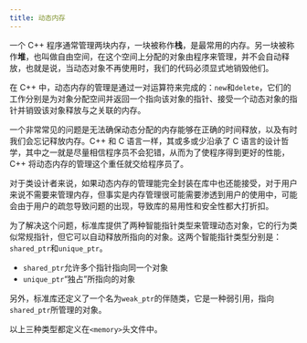 ```yaml
---
title: 动态内存
---
```


一个 C++ 程序通常管理两块内存，一块被称作**栈**，是最常用的内存。另一块被称作**堆**，也叫做自由空间，在这个空间上分配的对象由程序来管理，并不会自动释放，也就是说，当动态对象不再使用时，我们的代码必须显式地销毁他们。

在 C++ 中，动态内存的管理是通过一对运算符来完成的：`new`和`delete`，它们的工作分别是为对象分配空间并返回一个指向该对象的指针、接受一个动态对象的指针并销毁该对象释放与之关联的内存。

一个非常常见的问题是无法确保动态分配的内存能够在正确的时间释放，以及有时我们会忘记释放内存。C++ 和 C 语言一样，其或多或少沿承了 C 语言的设计哲学，其中之一就是尽量相信程序员不会犯错，从而为了使程序得到更好的性能，C++ 将动态内存的管理这个重任就交给程序员了。

对于类设计者来说，如果动态内存的管理能完全封装在库中也还能接受，对于用户来说不需要来管理内存，但事实是内存管理很可能需要渗透到用户的使用中，可能会由于用户的疏忽导致问题的出现，导致库的易用性和安全性都大打折扣。

为了解决这个问题，标准库提供了两种智能指针类型来管理动态对象，它的行为类似常规指针，但它可以自动释放所指向的对象。这两个智能指针类型分别是：`shared_ptr`和`unique_ptr`。

- `shared_ptr`允许多个指针指向同一个对象
- `unique_ptr`“独占”所指向的对象

另外，标准库还定义了一个名为`weak_ptr`的伴随类，它是一种弱引用，指向`shared_ptr`所管理的对象。

以上三种类型都定义在`<memory>`头文件中。
